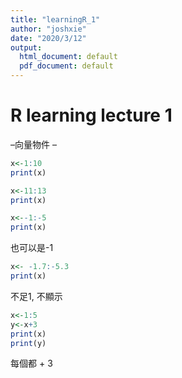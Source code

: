```yaml
---
title: "learningR_1"
author: "joshxie"
date: "2020/3/12"
output:
  html_document: default
  pdf_document: default
---
```

# R learning lecture 1
--向量物件 --

```r
x<-1:10
print(x)
```


```r
x<-11:13
print(x)
```


```r
x<--1:-5
print(x)
```
也可以是-1

```r
x<- -1.7:-5.3
print(x)
```
不足1, 不顯示

```r
x<-1:5
y<-x+3
print(x)
print(y)
```
每個都 + 3
